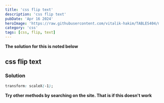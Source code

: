 ```yaml
---
title: 'css flip text'
description: 'css flip text'
pubDate: 'Apr 16 2024'
heroImage: 'https://raw.githubusercontent.com/vitalik-hakim/TABLES404/main/error_b/CSS.png'
category: 'css'
tags: [css, flip, text]
---
```


**The solution for this is noted below**

## css flip text

### Solution

```css
transform: scaleX(-1);
```

**Try other methods by searching on the site. That is if this doesn't work**
